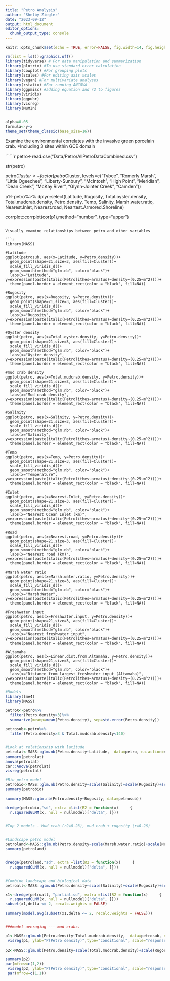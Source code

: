 ```yaml
---
title: "Petro Analysis"
author: "Shelby Ziegler"
date: "2023-09-12"
output: html_document
editor_options: 
  chunk_output_type: console
---
```



```r
knitr::opts_chunk$set(echo = TRUE, error=FALSE, fig.width=14, fig.height=10, out.width = "75%")

rm(list = ls());graphics.off()
library(tidyverse) # For data manipulation and summarization
library(plotrix) #To use standard error calculation
library(cowplot) #For grouping plots
library(scales) #For editing axis scales
library(vegan) #For multivariate analyses
library(rstatix) #For running ANCOVA
library(ggpmisc) #adding equation and r2 to figures
library(viridis)
library(ggpubr)
library(visreg)
library(MuMIn)


alpha=0.05
formula<-y~x
theme_set(theme_classic(base_size=16))
```


Examine the environmental correlates with the invasive green porcelain crab. *Including 3 sites within GCE domain


``````r
petro<-read.csv("Data/Petro/AllPetroDataCombined.csv")

str(petro)

petro$Cluster<-factor(petro$Cluster, levels=c("Tybee", "Romerly Marsh", "Little Ogeechee", "Liberty-Sunbury", "McIntosh", "High Point", "Meridian", "Dean Creek", "McKay River", "Glynn-Jointer Creek", "Camden"))

p1<-petro%>%
  dplyr::select(Latitude, Rugosity, Total.oyster.density, Total.mudcrab.density, Petro.density, Temp, Salinity, Marsh.water.ratio, Nearest.Inlet, Nearest.road, Neartest.Armored.Shoreline)

corrplot::corrplot(cor(p1),method="number", type="upper")
```

Visually examine relationships between petro and other variables

```r
library(MASS)

#Latitude
ggplot(petrosub, aes(x=Latitude, y=Petro.density))+
  geom_point(shape=21,size=3, aes(fill=Cluster))+
  scale_fill_viridis_d()+
  geom_smooth(method="glm.nb", color="black")+
  labs(x="Latitude", y=expression(paste(italic(Petrolithes~armatus)~density~(0.25~m^2))))+
  theme(panel.border = element_rect(color = "black", fill=NA))

#Rugosity
ggplot(petro, aes(x=Rugosity, y=Petro.density))+
  geom_point(shape=21,size=3, aes(fill=Cluster))+
  scale_fill_viridis_d()+
  geom_smooth(method="glm.nb", color="black")+
  labs(x="Rugosity", y=expression(paste(italic(Petrolithes~armatus)~density~(0.25~m^2))))+
  theme(panel.border = element_rect(color = "black", fill=NA))

#Oyster density
ggplot(petro, aes(x=Total.oyster.density, y=Petro.density))+
  geom_point(shape=21,size=3, aes(fill=Cluster))+
  scale_fill_viridis_d()+
  geom_smooth(method="glm.nb", color="black")+
  labs(x="Oyster density", y=expression(paste(italic(Petrolithes~armatus)~density~(0.25~m^2))))+
  theme(panel.border = element_rect(color = "black", fill=NA))

#mud crab density
ggplot(petro, aes(x=Total.mudcrab.density, y=Petro.density))+
  geom_point(shape=21,size=3, aes(fill=Cluster))+
  scale_fill_viridis_d()+
  geom_smooth(method="glm.nb", color="black")+
  labs(x="Mud crab density", y=expression(paste(italic(Petrolithes~armatus)~density~(0.25~m^2))))+
  theme(panel.border = element_rect(color = "black", fill=NA))

#Salinity
ggplot(petro, aes(x=Salinity, y=Petro.density))+
  geom_point(shape=21,size=3, aes(fill=Cluster))+
  scale_fill_viridis_d()+
  geom_smooth(method="glm.nb", color="black")+
  labs(x="Salinity", y=expression(paste(italic(Petrolithes~armatus)~density~(0.25~m^2))))+
  theme(panel.border = element_rect(color = "black", fill=NA))

#Temp
ggplot(petro, aes(x=Temp, y=Petro.density))+
  geom_point(shape=21,size=3, aes(fill=Cluster))+
  scale_fill_viridis_d()+
  geom_smooth(method="glm.nb", color="black")+
  labs(x="Temperature", y=expression(paste(italic(Petrolithes~armatus)~density~(0.25~m^2))))+
  theme(panel.border = element_rect(color = "black", fill=NA))

#Inlet
ggplot(petro, aes(x=Nearest.Inlet, y=Petro.density))+
  geom_point(shape=21,size=3, aes(fill=Cluster))+
  scale_fill_viridis_d()+
  geom_smooth(method="glm.nb", color="black")+
  labs(x="Nearest Ocean Inlet (km)", y=expression(paste(italic(Petrolithes~armatus)~density~(0.25~m^2))))+
  theme(panel.border = element_rect(color = "black", fill=NA))

#Road
ggplot(petro, aes(x=Nearest.road, y=Petro.density))+
  geom_point(shape=21,size=3, aes(fill=Cluster))+
  scale_fill_viridis_d()+
  geom_smooth(method="glm.nb", color="black")+
  labs(x="Nearest road (km)", y=expression(paste(italic(Petrolithes~armatus)~density~(0.25~m^2))))+
  theme(panel.border = element_rect(color = "black", fill=NA))

#Marsh water ratio
ggplot(petro, aes(x=Marsh.water.ratio, y=Petro.density))+
  geom_point(shape=21,size=3, aes(fill=Cluster))+
  scale_fill_viridis_d()+
  geom_smooth(method="glm.nb", color="black")+
  labs(x="Marsh:Water", y=expression(paste(italic(Petrolithes~armatus)~density~(0.25~m^2))))+
  theme(panel.border = element_rect(color = "black", fill=NA))

#Freshwater input
ggplot(petro, aes(x=Freshwater.input, y=Petro.density))+
  geom_point(shape=21,size=3, aes(fill=Cluster))+
  scale_fill_viridis_d()+
  geom_smooth(method="glm.nb", color="black")+
  labs(x="Nearest freshwater input", y=expression(paste(italic(Petrolithes~armatus)~density~(0.25~m^2))))+
  theme(panel.border = element_rect(color = "black", fill=NA))

#Altamaha
ggplot(petro, aes(x=Linear.dist.from.Altamaha, y=Petro.density))+
  geom_point(shape=21,size=3, aes(fill=Cluster))+
  scale_fill_viridis_d()+
  geom_smooth(method="glm.nb", color="black")+
  labs(x="Distance from largest freshwater input (Altamaha)", y=expression(paste(italic(Petrolithes~armatus)~density~(0.25~m^2))))+
  theme(panel.border = element_rect(color = "black", fill=NA))
```


```r
#Models 
library(lme4)
library(MASS)

petroX<-petro%>%
  filter(Petro.density>3)%>%
  summarize(meanp=mean(Petro.density), sep=std.error(Petro.density))

petrosub<-petro%>%
  filter(Petro.density>3 & Total.mudcrab.density<140)


#Look at relationship with latitude
petrolat<-MASS::glm.nb(Petro.density~Latitude,  data=petro, na.action=na.fail)
summary(petrolat)
anova(petrolat)
car::Anova(petrolat)
visreg(petrolat)

#Bio petro model
petrobio<-MASS::glm.nb(Petro.density~scale(Salinity)+scale(Rugosity)+scale(Total.oyster.density)+scale(Total.mudcrab.density),  data=petro, na.action=na.fail)
summary(petrobio)

summary(MASS::glm.nb(Petro.density~Rugosity, data=petrosub))

dredge(petrobio,"sd", extra =list(R2 = function(x)     {
  r.squaredGLMM(x, null = nullmodel)["delta", ]}))


#Top 2 models - Mud crab (r2=0.23), mud crab + rugosity (r=0.26)


#Landscape petro model
petroland<-MASS::glm.nb(Petro.density~scale(Marsh.water.ratio)+scale(Nearest.Inlet)+scale(Nearest.road)+scale(Freshwater.input),  data=petro, na.action=na.fail)
summary(petroland)


dredge(petroland,"sd", extra =list(R2 = function(x)     {
  r.squaredGLMM(x, null = nullmodel)["delta", ]}))


#Combine landscape and biological data 
petroall<-MASS::glm.nb(Petro.density~scale(Salinity)+scale(Rugosity)+scale(Total.oyster.density)+scale(Total.mudcrab.density)+scale(Nearest.Inlet)+scale(Nearest.road),  data=petro, na.action=na.fail)

x1<-dredge(petroall, "partial.sd", extra =list(R2 = function(x)     {
  r.squaredGLMM(x, null = nullmodel)["delta", ]}))
subset(x1,delta <= 2, recalc.weights = FALSE)

summary(model.avg(subset(x1,delta <= 2, recalc.weights = FALSE)))


###model averaging --- mud crabs. 

p1<-MASS::glm.nb(Petro.density~Total.mudcrab.density,  data=petrosub, na.action=na.fail)
 visreg(p1, ylab="P(Petro density)",type="conditional", scale="response", partial=TRUE)
 
p2<-MASS::glm.nb(Petro.density~scale(Total.mudcrab.density)+scale(Rugosity),  data=petro, na.action=na.fail)

summary(p2)
par(mfrow=c(1,2))
 visreg(p2, ylab="P(Petro density)",type="conditional", scale="response", partial=TRUE )
 par(mfrow=c(1,1))
 
```

